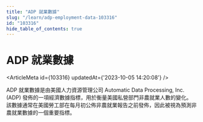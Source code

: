 ```yaml
---
title: "ADP 就業數據"
slug: "/learn/adp-employment-data-103316"
id: "103316"
hide_table_of_contents: true
---
```



# ADP 就業數據

<ArticleMeta id={103316} updatedAt={'2023-10-05 14:20:08'} />
<div className='border-solid border-b border-t-0 my-4 border-[var(--ifm-color-gray-300)]' />

ADP 就業數據是由美國人力資源管理公司 Automatic Data Processing, Inc. (ADP) 發佈的一項經濟數據指標，用於衡量美國私營部門非農就業人數的變化。該數據通常在美國勞工部在每月初公佈非農就業報告之前發佈，因此被視為預測非農就業數據的一個重要指標。
